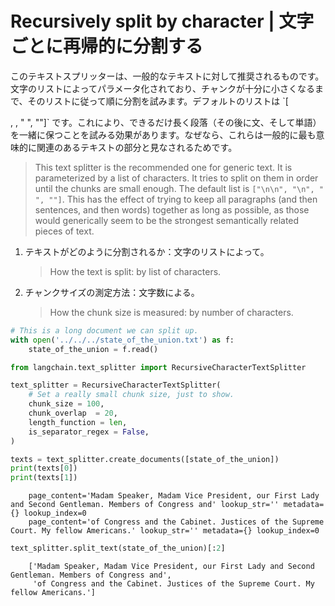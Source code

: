 # Recursively split by character | 文字ごとに再帰的に分割する

このテキストスプリッターは、一般的なテキストに対して推奨されるものです。文字のリストによってパラメータ化されており、チャンクが十分に小さくなるまで、そのリストに従って順に分割を試みます。デフォルトのリストは \`\[

,
, " ", ""]\` です。これにより、できるだけ長く段落（その後に文、そして単語）を一緒に保つことを試みる効果があります。なぜなら、これらは一般的に最も意味的に関連のあるテキストの部分と見なされるためです。

> This text splitter is the recommended one for generic text. It is parameterized by a list of characters. It tries to split on them in order until the chunks are small enough. The default list is `["\n\n", "\n", " ", ""]`. This has the effect of trying to keep all paragraphs (and then sentences, and then words) together as long as possible, as those would generically seem to be the strongest semantically related pieces of text.

1. テキストがどのように分割されるか：文字のリストによって。
   > How the text is split: by list of characters.
2. チャンクサイズの測定方法：文字数による。
   > How the chunk size is measured: by number of characters.

```python
# This is a long document we can split up.
with open('../../../state_of_the_union.txt') as f:
    state_of_the_union = f.read()
```

```python
from langchain.text_splitter import RecursiveCharacterTextSplitter
```

```python
text_splitter = RecursiveCharacterTextSplitter(
    # Set a really small chunk size, just to show.
    chunk_size = 100,
    chunk_overlap  = 20,
    length_function = len,
    is_separator_regex = False,
)
```

```python
texts = text_splitter.create_documents([state_of_the_union])
print(texts[0])
print(texts[1])
```

<CodeOutputBlock lang="python">

```
    page_content='Madam Speaker, Madam Vice President, our First Lady and Second Gentleman. Members of Congress and' lookup_str='' metadata={} lookup_index=0
    page_content='of Congress and the Cabinet. Justices of the Supreme Court. My fellow Americans.' lookup_str='' metadata={} lookup_index=0
```

</CodeOutputBlock>

```python
text_splitter.split_text(state_of_the_union)[:2]
```

<CodeOutputBlock lang="python">

```
    ['Madam Speaker, Madam Vice President, our First Lady and Second Gentleman. Members of Congress and',
     'of Congress and the Cabinet. Justices of the Supreme Court. My fellow Americans.']
```

</CodeOutputBlock>
